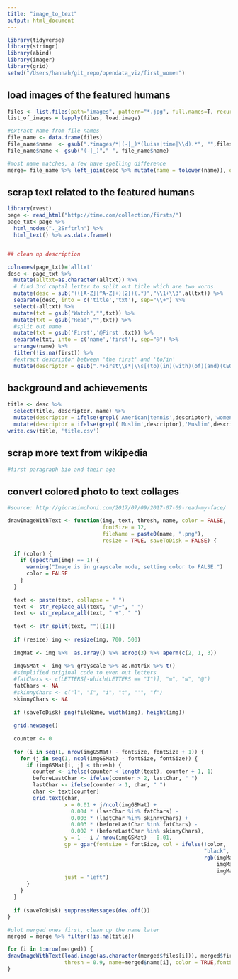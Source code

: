 ```yaml
---
title: "image_to_text"
output: html_document
---
```


```r
library(tidyverse)
library(stringr)
library(abind)
library(imager)
library(grid)
setwd("/Users/hannah/git_repo/opendata_viz/first_women")
```

## load images of the featured humans

```r
files <- list.files(path="images", pattern="*.jpg", full.names=T, recursive=FALSE)
list_of_images = lapply(files, load.image) 
```

```r
#extract name from file names
file_name <- data.frame(files)
file_name$name  <- gsub(".*images/*|(-|_)*(luisa|time|\\d).*", "",files)
file_name$name <- gsub("(-|_)"," ", file_name$name)
```

```r
#most name matches, a few have spelling difference
merge= file_name %>% left_join(desc %>% mutate(name = tolower(name)), on = 'name')
```


## scrap text related to the featured humans

```r
library(rvest)
page <- read_html("http://time.com/collection/firsts/")
page_txt<-page %>%
  html_nodes("._2Srftrln") %>%
  html_text() %>% as.data.frame() 


## clean up description

colnames(page_txt)='alltxt'
desc <- page_txt %>%
  mutate(alltxt=as.character(alltxt)) %>%
  # find 3rd captal letter to split out title which are two words
  mutate(desc = sub("(([A-Z][^A-Z]+){2})(.*)","\\1+\\3",alltxt)) %>%
  separate(desc, into = c('title','txt'), sep="\\+") %>%
  select(-alltxt) %>%
  mutate(txt = gsub("Watch","",txt)) %>%
  mutate(txt = gsub("Read","",txt)) %>%
  #split out name
  mutate(txt = gsub('First','@First',txt)) %>%
  separate(txt, into = c('name','first'), sep="@") %>%
  arrange(name) %>%
  filter(!is.na(first)) %>%
  #extract descriptor between 'the first' and 'to/in'
  mutate(descriptor = gsub(".*First\\s*|\\s[(to)(in)(with)(of)(and)(CEO)(U.S.)(person)].*", "", first))
```
## background and achievements
```r
title <- desc %>%
  select(title, descriptor, name) %>%
  mutate(descriptor = ifelse(grepl('American|tennis',descriptor),'women',descriptor)) %>%
  mutate(descriptor = ifelse(grepl('Muslim',descriptor),'Muslim',descriptor))
write.csv(title, 'title.csv')
```

## scrap more text from wikipedia
```r
#first paragraph bio and their age

```


## convert colored photo to text collages 
```r
#source: http://giorasimchoni.com/2017/07/09/2017-07-09-read-my-face/

drawImageWithText <- function(img, text, thresh, name, color = FALSE,
                              fontSize = 12, 
                              fileName = paste0(name, ".png"),
                              resize = TRUE, saveToDisk = FALSE) {
  
  if (color) {
    if (spectrum(img) == 1) {
      warning("Image is in grayscale mode, setting color to FALSE.")
      color = FALSE
    }
  }
  
  text <- paste(text, collapse = " ")
  text <- str_replace_all(text, "\n+", " ")
  text <- str_replace_all(text, " +", " ")
  
  text <- str_split(text, "")[[1]]
  
  if (resize) img <- resize(img, 700, 500)
  
  imgMat <- img %>%  as.array() %>% adrop(3) %>% aperm(c(2, 1, 3))
  
  imgGSMat <- img %>% grayscale %>% as.matrix %>% t()
  #simplified original code to even out letters
  #fatChars <- c(LETTERS[-which(LETTERS == "I")], "m", "w", "@")
  fatChars <- NA
  #skinnyChars <- c("l", "I", "i", "t", "'", "f")
  skinnyChars <- NA
  
  if (saveToDisk) png(fileName, width(img), height(img))
  
  grid.newpage()
  
  counter <- 0
  
  for (i in seq(1, nrow(imgGSMat) - fontSize, fontSize + 1)) {
    for (j in seq(1, ncol(imgGSMat) - fontSize, fontSize)) {
      if (imgGSMat[i, j] < thresh) {
        counter <- ifelse(counter < length(text), counter + 1, 1)
        beforeLastChar <- ifelse(counter > 2, lastChar, " ")
        lastChar <- ifelse(counter > 1, char, " ")
        char <- text[counter]
        grid.text(char,
                  x = 0.01 + j/ncol(imgGSMat) +
                    0.004 * (lastChar %in% fatChars) -
                    0.003 * (lastChar %in% skinnyChars) +
                    0.003 * (beforeLastChar %in% fatChars) -
                    0.002 * (beforeLastChar %in% skinnyChars),
                  y = 1 - i / nrow(imgGSMat) - 0.01,
                  gp = gpar(fontsize = fontSize, col = ifelse(!color, 
                                                              "black",
                                                              rgb(imgMat[i, j, 1],
                                                                  imgMat[i, j, 2],
                                                                  imgMat[i, j, 3]))),
                  just = "left")
      }
    }
  }
  
  if (saveToDisk) suppressMessages(dev.off())
}
```


```r
#plot merged ones first, clean up the name later 
merged = merge %>% filter(!is.na(title))

for (i in 1:nrow(merged)) {
drawImageWithText(load.image(as.character(merged$files[i])), merged$first[i], 
                  thresh = 0.9, name=merged$name[i], color = TRUE,fontSize = 6, saveToDisk = T)
}
```

